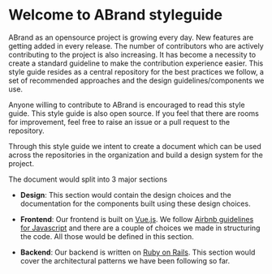 
<Meta title="ABrand/Introduction" />

# Welcome to ABrand styleguide

ABrand as an opensource project is growing every day. New features are getting added in every release. The number of contributors who are actively contributing to the project is also increasing. It has become a necessity to create a standard guideline to make the contribution experience easier. This style guide resides as a central repository for the best practices we follow, a set of recommended approaches and the design guidelines/components we use.

Anyone willing to contribute to ABrand is encouraged to read this style guide. This style guide is also open source. If you feel that there are rooms for improvement, feel free to raise an issue or a pull request to the repository.

Through this style guide we intent to create a document which can be used across the repositories in the organization and build a design system for the project.

The document would split into 3 major sections

- **Design**: This section would contain the design choices and the documentation for the components built using these design choices.

- **Frontend**: Our frontend is built on [Vue.js](https://vuejs.org/). We follow [Airbnb guidelines for Javascript](https://github.com/airbnb/javascript) and there are a couple of choices we made in structuring the code. All those would be defined in this section.

- **Backend**: Our backend is written on [Ruby on Rails](https://rubyonrails.org/). This section would cover the architectural patterns we have been following so far.
